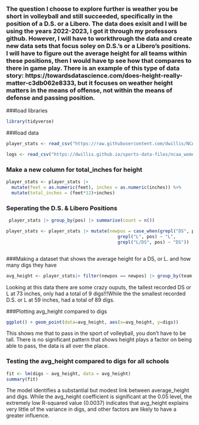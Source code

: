 ### The question I choose to explore further is weather you be short in volleyball and still succeeded, specifically in the position of a D.S. or a Libero. The data does exisit and I will be using the  years 2022-2023, I got it through my professors github. However, I will have to workthrough the data and create new data sets that focus soley on D.S.'s  or a Libero's positions. I will have to figure out the average height for all teams within these positions, then I would have tp see how that compares to there in game play. There is an example of this type of data story: https://towardsdatascience.com/does-height-really-matter-c3db062e8333, but it focuses on weather height matters in the means of offense, not within the means of defense and  passing position. 


###load libraries 
```r
library(tidyverse)
```

###load data
```r

player_stats <- read_csv("https://raw.githubusercontent.com/dwillis/NCAAWomensVolleyballData/refs/heads/main/data/ncaa_womens_volleyball_playerstats_2023.csv")

logs <- read_csv("https://dwillis.github.io/sports-data-files/ncaa_womens_volleyball_matchstats_2023.csv")
```

### Make a new column for total_inches for height
```r
player_stats <- player_stats |> 
  mutate(feet = as.numeric(feet), inches = as.numeric(inches)) %>%
  mutate(total_inches = (feet*12)+inches)
```



### Seperating the D.S. & Libero Positions 
```r
 player_stats |> group_by(pos) |> summarise(count = n())

player_stats <- player_stats |> mutate(newpos = case_when(grepl("DS", pos) ~ "DS",
                                          grepl("L", pos) ~ "L",
                                          grepl("L/DS", pos) ~ "DS"))



```
###Making a dataset that shows the average height for a DS, or L. and how many digs they have
```r
avg_height <- player_stats|> filter(newpos == newpos) |> group_by(team, digs) |> summarise(avg_height = total_inches) 


```
Looking at this data there are some crazy ouputs, the tallest recorded DS or L at 73 inches, only had a total of 9 digs!!!While the the smallest recorded D.S. or L at 59 inches, had a total of 89 digs.

###Plotting avg_height compared to digs
```r
ggplot() + geom_point(data=avg_height, aes(x=avg_height, y=digs))
```
This shows me that to pass in the sport of volleyball, you don't have to be tall. There is no significant pattern that shows height plays a factor on being able to pass, the data is all over the place. 


### Testing the avg_height compared to digs for all schools
```r
fit <- lm(digs ~ avg_height, data = avg_height)
summary(fit)
```
The model identifies a substantial but modest link between average_height and digs.
While the avg_height coefficient is significant at the 0.05 level, the extremely low R-squared value (0.0037) indicates that avg_height explains very little of the variance in digs, and other factors are likely to have a greater influence.


